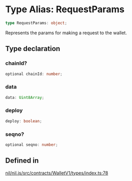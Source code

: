 # Type Alias: RequestParams

```ts
type RequestParams: object;
```

Represents the params for making a request to the wallet.

## Type declaration

### chainId?

```ts
optional chainId: number;
```

### data

```ts
data: Uint8Array;
```

### deploy

```ts
deploy: boolean;
```

### seqno?

```ts
optional seqno: number;
```

## Defined in

[nil/nil.js/src/contracts/WalletV1/types/index.ts:78](https://github.com/NilFoundation/nil.js/blob/d8bba16997233f201c54e5c49ccea4dad0518b53/src/contracts/WalletV1/types/index.ts#L78)
